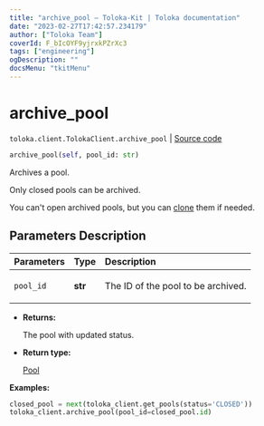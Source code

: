 ```yaml
---
title: "archive_pool — Toloka-Kit | Toloka documentation"
date: "2023-02-27T17:42:57.234179"
author: ["Toloka Team"]
coverId: F_bIcOYF9yjrxkPZrXc3
tags: ["engineering"]
ogDescription: ""
docsMenu: "tkitMenu"
---
```


# archive_pool
`toloka.client.TolokaClient.archive_pool` | [Source code](https://github.com/Toloka/toloka-kit/blob/v1.1.4/src/client/__init__.py#L1295)

```python
archive_pool(self, pool_id: str)
```

Archives a pool.

Only closed pools can be archived.

You can't open archived pools, but you can [clone](/docs/toloka-kit/reference/toloka.client.TolokaClient.clone_pool) them if needed.

## Parameters Description

| Parameters | Type | Description |
| :----------| :----| :-----------|
`pool_id`|**str**|<p>The ID of the pool to be archived.</p>

* **Returns:**

  The pool with updated status.

* **Return type:**

  [Pool](/docs/toloka-kit/reference/toloka.client.pool.Pool)

**Examples:**

```python
closed_pool = next(toloka_client.get_pools(status='CLOSED'))
toloka_client.archive_pool(pool_id=closed_pool.id)
```